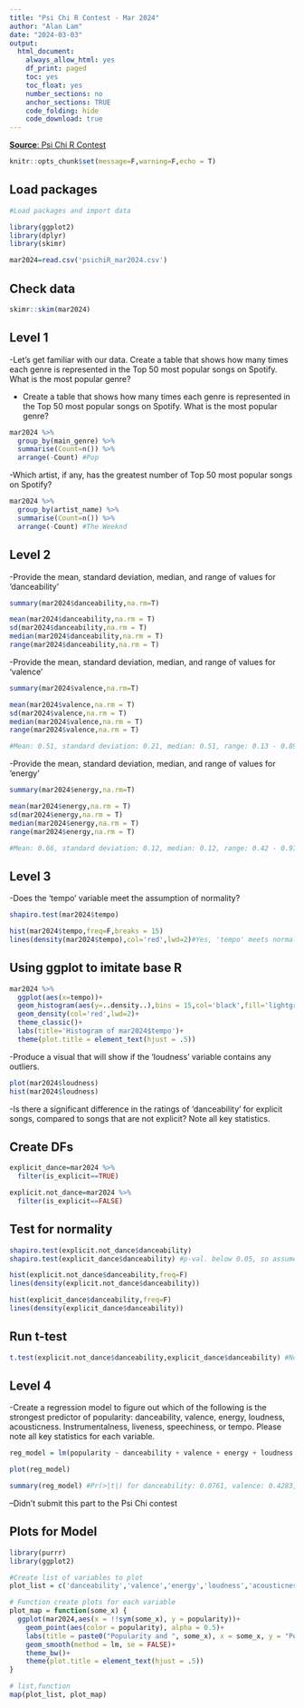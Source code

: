 ```yaml
---
title: "Psi Chi R Contest - Mar 2024"
author: "Alan Lam"
date: "2024-03-03"
output:
  html_document:
    always_allow_html: yes
    df_print: paged
    toc: yes
    toc_float: yes
    number_sections: no
    anchor_sections: TRUE
    code_folding: hide
    code_download: true
---
```


[**Source**: Psi Chi R Contest](https://osf.io/k6efc/)


```r
knitr::opts_chunk$set(message=F,warning=F,echo = T)
```

## Load packages
```r
#Load packages and import data

library(ggplot2)
library(dplyr)
library(skimr)

mar2024=read.csv('psichiR_mar2024.csv')
```

## Check data
```r
skimr::skim(mar2024)
```


## Level 1 
-Let’s get familiar with our data. Create a table that shows how many times each genre is represented in the Top 50 most popular songs on Spotify. What is the most popular genre?

- Create a table that shows how many times each genre is represented in the Top 50 most popular songs on Spotify. What is the most popular genre?
```r
mar2024 %>% 
  group_by(main_genre) %>% 
  summarise(Count=n()) %>% 
  arrange(-Count) #Pop
```

-Which artist, if any, has the greatest number of Top 50 most popular songs on Spotify?
```r
mar2024 %>% 
  group_by(artist_name) %>% 
  summarise(Count=n()) %>% 
  arrange(-Count) #The Weeknd
```

## Level 2
-Provide the mean, standard deviation, median, and range of values for ‘danceability’
```r
summary(mar2024$danceability,na.rm=T)

mean(mar2024$danceability,na.rm = T) 
sd(mar2024$danceability,na.rm = T)
median(mar2024$danceability,na.rm = T)
range(mar2024$danceability,na.rm = T)
```

-Provide the mean, standard deviation, median, and range of values for ‘valence’
```r
summary(mar2024$valence,na.rm=T)

mean(mar2024$valence,na.rm = T)
sd(mar2024$valence,na.rm = T)
median(mar2024$valence,na.rm = T)
range(mar2024$valence,na.rm = T)

#Mean: 0.51, standard deviation: 0.21, median: 0.51, range: 0.13 - 0.89
```

-Provide the mean, standard deviation, median, and range of values for ‘energy’
```r
summary(mar2024$energy,na.rm=T)

mean(mar2024$energy,na.rm = T)
sd(mar2024$energy,na.rm = T)
median(mar2024$energy,na.rm = T)
range(mar2024$energy,na.rm = T)

#Mean: 0.66, standard deviation: 0.12, median: 0.12, range: 0.42 - 0.97
```


## Level 3
-Does the ‘tempo’ variable meet the assumption of normality?

```r
shapiro.test(mar2024$tempo)

hist(mar2024$tempo,freq=F,breaks = 15)
lines(density(mar2024$tempo),col='red',lwd=2)#Yes, 'tempo' meets normality.

```

## Using ggplot to imitate base R
```r
mar2024 %>% 
  ggplot(aes(x=tempo))+
  geom_histogram(aes(y=..density..),bins = 15,col='black',fill='lightgray')+
  geom_density(col='red',lwd=2)+
  theme_classic()+
  labs(title='Histogram of mar2024$tempo')+
  theme(plot.title = element_text(hjust = .5))

```

-Produce a visual that will show if the ‘loudness’ variable contains any outliers.

```r
plot(mar2024$loudness)
hist(mar2024$loudness)
```

-Is there a significant difference in the ratings of ‘danceability’ for explicit songs, compared to songs that are not explicit? Note all key statistics.

## Create DFs
```r
explicit_dance=mar2024 %>% 
  filter(is_explicit==TRUE)

explicit.not_dance=mar2024 %>% 
  filter(is_explicit==FALSE)
```

## Test for normality
```r
shapiro.test(explicit.not_dance$danceability)
shapiro.test(explicit_dance$danceability) #p-val. below 0.05, so assume normality

hist(explicit.not_dance$danceability,freq=F)
lines(density(explicit.not_dance$danceability))

hist(explicit_dance$danceability,freq=F)
lines(density(explicit_dance$danceability))
```

## Run t-test
```r
t.test(explicit.not_dance$danceability,explicit_dance$danceability) #No, there is no significant difference between non-explicit and explicit for 'danceability.'

```

## Level 4
-Create a regression model to figure out which of the following is the strongest predictor of popularity: danceability, valence, energy, loudness, acousticness. Instrumentalness, liveness, speechiness, or tempo. Please note all key statistics for each variable. 

```r
reg_model = lm(popularity ~ danceability + valence + energy + loudness + acousticness + instrumentalness + liveness + speechiness + tempo, data = mar2024)

plot(reg_model)

summary(reg_model) #Pr(>|t|) for danceability: 0.0761, valence: 0.4283, energy: 0.5354, loudness: 0.5659, acousticness: 0.1489, instrumentalness: 0.4737, liveness: 0.4424, speechiness: 0.4818, tempo: 0.8153 
```
--Didn't submit this part to the Psi Chi contest

## Plots for Model
```r
library(purrr)
library(ggplot2)

#Create list of variables to plot
plot_list = c('danceability','valence','energy','loudness','acousticness','instrumentalness','liveness','speechiness','tempo')

# Function create plots for each variable
plot_map = function(some_x) {
  ggplot(mar2024,aes(x = !!sym(some_x), y = popularity))+
    geom_point(aes(color = popularity), alpha = 0.5)+
    labs(title = paste0("Popularity and ", some_x), x = some_x, y = "Popularity")+
    geom_smooth(method = lm, se = FALSE)+
    theme_bw()+
    theme(plot.title = element_text(hjust = .5))
}

# list,function
map(plot_list, plot_map)

```


